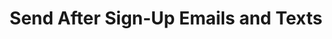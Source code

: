---
title: "Send After Sign-Up Emails and Texts"
sidebarTitle: "After Sign-Up Emails"
icon: "pen-to-square"
---